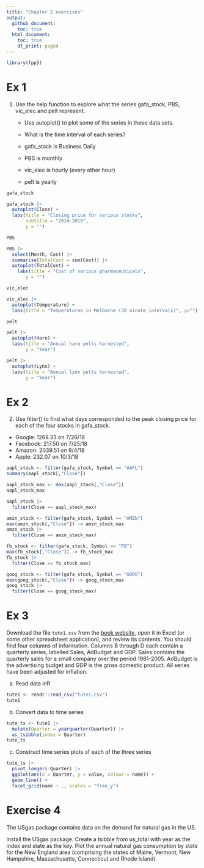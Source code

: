 ```yaml
---
title: "Chapter 2 exercises"
output:
  github_document:
    toc: true
  html_document:
    toc: true
    df_print: paged
---
```


```r
library(fpp3)
```

# Ex 1

1. Use the help function to explore what the series gafa_stock, PBS, vic_elec and pelt represent.

    -  Use autoplot() to plot some of the series in these data sets.

    -  What is the time interval of each series?
      - gafa_stock is Business Daily
      - PBS is monthly
      - vic_elec is hourly (every other hour)
      - pelt is yearly
      
      
    
    
```r
gafa_stock
```
    
```r
gafa_stock |>
  autoplot(Close) +
  labs(title = "Closing price for various stocks",
       subtitle = "2014-2019",
       y = "")
```

```r
PBS
```

```r
PBS |> 
  select(Month, Cost) |>
  summarise(TotalCost = sum(Cost)) |>
  autoplot(TotalCost) +
    labs(title = "Cost of various pharmaceuticals",
       y = "")
```
```r
vic_elec
```
```r
vic_elec |>
  autoplot(Temperature) +
  labs(title = "Temperatures in Melborne (30 minute intervals)", y="")
```

```r
pelt
```

```r
pelt |>
  autoplot(Hare) +
  labs(title = "Annual hare pelts harvested",
       y = "Year")
```

```r
pelt |>
  autoplot(Lynx) +
  labs(title = "Annual lynx pelts harvested",
       y = "Year")
```

# Ex 2

2. Use filter() to find what days corresponded to the peak closing price for each of the four stocks in gafa_stock.
  - Google: 1268.33 on 7/26/18
  - Facebook: 217.50 on 7/25/18
  - Amazon: 2039.51 on 9/4/18
  - Apple: 232.07 on 10/3/18

```r
aapl_stock <- filter(gafa_stock, Symbol == "AAPL")
summary(aapl_stock[,"Close"])
```
```r
aapl_stock_max <- max(aapl_stock[,"Close"])
aapl_stock_max
```

```r
aapl_stock |>
  filter(Close == aapl_stock_max)
```

```r
amzn_stock <- filter(gafa_stock, Symbol == "AMZN")
max(amzn_stock[,"Close"]) -> amzn_stock_max
amzn_stock |>
  filter(Close == amzn_stock_max)
```
```r
fb_stock <- filter(gafa_stock, Symbol == "FB")
max(fb_stock[,"Close"]) -> fb_stock_max
fb_stock |>
  filter(Close == fb_stock_max)
```

```r
goog_stock <- filter(gafa_stock, Symbol == "GOOG")
max(goog_stock[,"Close"]) -> goog_stock_max
goog_stock |>
  filter(Close == goog_stock_max)
```

# Ex 3

Download the file `tute1.csv` from the [book website]("https://bit.ly/fpptute1"), open it in Excel (or some other spreadsheet application), and review its contents. You should find four columns of information. Columns B through D each contain a quarterly series, labelled Sales, AdBudget and GDP. Sales contains the quarterly sales for a small company over the period 1981-2005. AdBudget is the advertising budget and GDP is the gross domestic product. All series have been adjusted for inflation.

a. Read data inR

```r
tute1 <- readr::read_csv("tute1.csv")
tute1
```

b. Convert data to time series

```r
tute_ts <- tute1 |>
  mutate(Quarter = yearquarter(Quarter)) |>
  as_tsibble(index = Quarter)
tute_ts
```

c. Construct time series plots of each of the three series

```r
tute_ts |>
  pivot_longer(-Quarter) |>
  ggplot(aes(x = Quarter, y = value, colour = name)) +
  geom_line() +
  facet_grid(name ~ ., scales = "free_y")
```

# Exercise 4

The USgas package contains data on the demand for natural gas in the US.

Install the USgas package.
Create a tsibble from us_total with year as the index and state as the key.
Plot the annual natural gas consumption by state for the New England area (comprising the states of Maine, Vermont, New Hampshire, Massachusetts, Connecticut and Rhode Island).






















